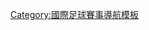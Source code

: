 {{navbox
|name =酋长杯
|title = [[酋長盃|酋长杯]]
|state = {{{state|autocollapse}}}
|listclass = hlist
|list1=
* [[2007年酋長盃|2007]]
* [[2008年酋長盃|2008]]
* [[2009年酋長盃|2009]]
* [[2010年酋長盃|2010]]
* [[2011年酋長盃|2011]]
* [[2013年酋長盃|2013]]
* [[2014年酋长盃|2014]]
* [[2015年酋長盃|2015]]
* [[2017年酋長盃|2017]]
* [[2019年酋長盃|2019]]
}}<noinclude>
{{collapsible option}}
[[Category:國際足球賽事導航模板]]</noinclude>